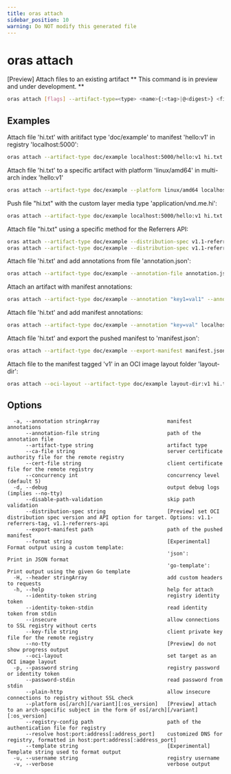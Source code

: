 ```yaml
---
title: oras attach
sidebar_position: 10
warning: Do NOT modify this generated file
---
```


# oras attach

[Preview] Attach files to an existing artifact
** This command is in preview and under development. **

```bash
oras attach [flags] --artifact-type=<type> <name>{:<tag>|@<digest>} <file>[:<layer_media_type>] [...]
```

## Examples

Attach file 'hi.txt' with aritifact type 'doc/example' to manifest 'hello:v1' in registry 'localhost:5000':

```bash
oras attach --artifact-type doc/example localhost:5000/hello:v1 hi.txt
```

Attach file 'hi.txt' to a specific artifact with platform 'linux/amd64' in multi-arch index 'hello:v1'

```bash
oras attach --artifact-type doc/example --platform linux/amd64 localhost:5000/hello:v1 hi.txt
```

Push file "hi.txt" with the custom layer media type 'application/vnd.me.hi':

```bash
oras attach --artifact-type doc/example localhost:5000/hello:v1 hi.txt:application/vnd.me.hi
```

Attach file "hi.txt" using a specific method for the Referrers API:

```bash
oras attach --artifact-type doc/example --distribution-spec v1.1-referrers-api localhost:5000/hello:v1 hi.txt # via API
oras attach --artifact-type doc/example --distribution-spec v1.1-referrers-tag localhost:5000/hello:v1 hi.txt # via tag scheme
```

Attach file 'hi.txt' and add annotations from file 'annotation.json':

```bash
oras attach --artifact-type doc/example --annotation-file annotation.json localhost:5000/hello:v1 hi.txt
```

Attach an artifact with manifest annotations:

```bash
oras attach --artifact-type doc/example --annotation "key1=val1" --annotation "key2=val2" localhost:5000/hello:v1
```

Attach file 'hi.txt' and add manifest annotations:

```bash
oras attach --artifact-type doc/example --annotation "key=val" localhost:5000/hello:v1 hi.txt
```

Attach file 'hi.txt' and export the pushed manifest to 'manifest.json':

```bash
oras attach --artifact-type doc/example --export-manifest manifest.json localhost:5000/hello:v1 hi.txt
```

Attach file to the manifest tagged 'v1' in an OCI image layout folder 'layout-dir':

```bash
oras attach --oci-layout --artifact-type doc/example layout-dir:v1 hi.txt
```

## Options

```
  -a, --annotation stringArray                      manifest annotations
      --annotation-file string                      path of the annotation file
      --artifact-type string                        artifact type
      --ca-file string                              server certificate authority file for the remote registry
      --cert-file string                            client certificate file for the remote registry
      --concurrency int                             concurrency level (default 5)
  -d, --debug                                       output debug logs (implies --no-tty)
      --disable-path-validation                     skip path validation
      --distribution-spec string                    [Preview] set OCI distribution spec version and API option for target. Options: v1.1-referrers-tag, v1.1-referrers-api
      --export-manifest path                        path of the pushed manifest
      --format string                               [Experimental] Format output using a custom template:
                                                    'json':         Print in JSON format
                                                    'go-template':  Print output using the given Go template
  -H, --header stringArray                          add custom headers to requests
  -h, --help                                        help for attach
      --identity-token string                       registry identity token
      --identity-token-stdin                        read identity token from stdin
      --insecure                                    allow connections to SSL registry without certs
      --key-file string                             client private key file for the remote registry
      --no-tty                                      [Preview] do not show progress output
      --oci-layout                                  set target as an OCI image layout
  -p, --password string                             registry password or identity token
      --password-stdin                              read password from stdin
      --plain-http                                  allow insecure connections to registry without SSL check
      --platform os[/arch][/variant][:os_version]   [Preview] attach to an arch-specific subject in the form of os[/arch][/variant][:os_version]
      --registry-config path                        path of the authentication file for registry
      --resolve host:port:address[:address_port]    customized DNS for registry, formatted in host:port:address[:address_port]
      --template string                             [Experimental] Template string used to format output
  -u, --username string                             registry username
  -v, --verbose                                     verbose output
```
